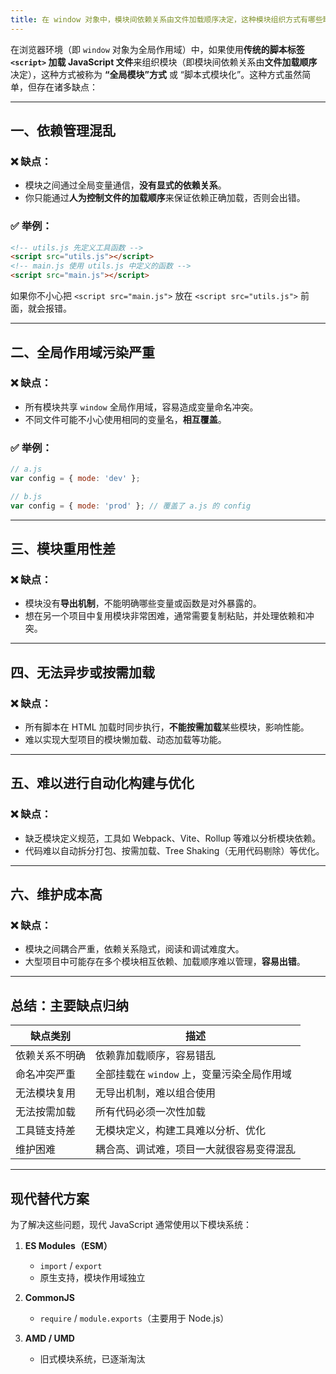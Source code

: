 ```yaml
---
title: 在 window 对象中，模块间依赖关系由文件加载顺序决定，这种模块组织方式有哪些缺点？
---
```


在浏览器环境（即 `window` 对象为全局作用域）中，如果使用**传统的脚本标签 `<script>` 加载 JavaScript 文件**来组织模块（即模块间依赖关系由**文件加载顺序**决定），这种方式被称为 **“全局模块”方式** 或 “脚本式模块化”。这种方式虽然简单，但存在诸多缺点：

---

## 一、依赖管理混乱

### ❌ 缺点：

* 模块之间通过全局变量通信，**没有显式的依赖关系**。
* 你只能通过**人为控制文件的加载顺序**来保证依赖正确加载，否则会出错。

### ✅ 举例：

```html
<!-- utils.js 先定义工具函数 -->
<script src="utils.js"></script>
<!-- main.js 使用 utils.js 中定义的函数 -->
<script src="main.js"></script>
```

如果你不小心把 `<script src="main.js">` 放在 `<script src="utils.js">` 前面，就会报错。

---

## 二、全局作用域污染严重

### ❌ 缺点：

* 所有模块共享 `window` 全局作用域，容易造成变量命名冲突。
* 不同文件可能不小心使用相同的变量名，**相互覆盖**。

### ✅ 举例：

```js
// a.js
var config = { mode: 'dev' };

// b.js
var config = { mode: 'prod' }; // 覆盖了 a.js 的 config
```

---

## 三、模块重用性差

### ❌ 缺点：

* 模块没有**导出机制**，不能明确哪些变量或函数是对外暴露的。
* 想在另一个项目中复用模块非常困难，通常需要复制粘贴，并处理依赖和冲突。

---

## 四、无法异步或按需加载

### ❌ 缺点：

* 所有脚本在 HTML 加载时同步执行，**不能按需加载**某些模块，影响性能。
* 难以实现大型项目的模块懒加载、动态加载等功能。

---

## 五、难以进行自动化构建与优化

### ❌ 缺点：

* 缺乏模块定义规范，工具如 Webpack、Vite、Rollup 等难以分析模块依赖。
* 代码难以自动拆分打包、按需加载、Tree Shaking（无用代码剔除）等优化。

---

## 六、维护成本高

### ❌ 缺点：

* 模块之间耦合严重，依赖关系隐式，阅读和调试难度大。
* 大型项目中可能存在多个模块相互依赖、加载顺序难以管理，**容易出错**。

---

## 总结：主要缺点归纳

| 缺点类别    | 描述                         |
| ------- | -------------------------- |
| 依赖关系不明确 | 依赖靠加载顺序，容易错乱               |
| 命名冲突严重  | 全部挂载在 `window` 上，变量污染全局作用域 |
| 无法模块复用  | 无导出机制，难以组合使用               |
| 无法按需加载  | 所有代码必须一次性加载                |
| 工具链支持差  | 无模块定义，构建工具难以分析、优化          |
| 维护困难    | 耦合高、调试难，项目一大就很容易变得混乱       |

---

## 现代替代方案

为了解决这些问题，现代 JavaScript 通常使用以下模块系统：

1. **ES Modules（ESM）**

   * `import` / `export`
   * 原生支持，模块作用域独立
2. **CommonJS**

   * `require` / `module.exports`（主要用于 Node.js）
3. **AMD / UMD**

   * 旧式模块系统，已逐渐淘汰

